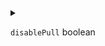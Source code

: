 
<details>
<summary>

`disablePull`  <span class="config-field-type">boolean</span> 

</summary>

DisablePull will disable pulling every time DevSpace is reevaluating this source

</details>
